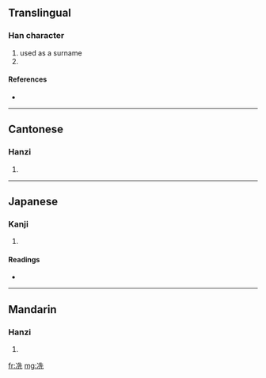 ==Translingual==

===Han character===
{{Han char|rn=15|rad=冫|as=06|sn=8|four=3411<sub>1</sub>|canj=戈一竹土山 (IMHGU)}}

# used as a surname
# {{defn|Han}}

====References====
* {{Han ref|kx=0132.110|dkj=01633|hdz=10297.060|uh=51BC|ud=20924|bh=CBCE|bd=52174}}

----

==Cantonese==

===Hanzi===
{{yue-hanzi|jyut=|y=sin2}}

# {{defn|Cantonese}}

----

==Japanese==

===Kanji===
{{ja-kanji|grade=|rs=冫06}}

# {{defn|Japanese}}

====Readings====
* {{ja-readings|on=[[しょう]] (shō)|kun=[[さむい]] (samui)}}

----

==Mandarin==

===Hanzi===
{{cmn-hanzi|pin=[[xiǎn]] ([[xian3]])|wg=hsien<sup>3</sup>}}

# {{defn|Mandarin}}

[[fr:冼]]
[[mg:冼]]